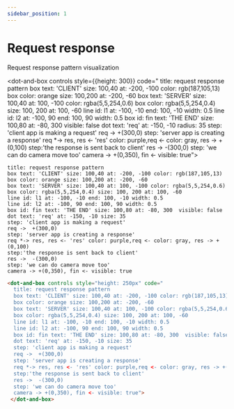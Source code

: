 ```yaml
---
sidebar_position: 1
---
```


# Request response

Request response pattern visualization

<dot-and-box  controls style={{height: 300}}  code="
  title: request response pattern
  box text: 'CLIENT' size: 100,40 at: -200, -100 color: rgb(187,105,13)
  box color: orange size: 100,200 at: -200, -60
  box text: 'SERVER' size: 100,40 at: 100, -100 color: rgba(5,5,254,0.6)
  box color: rgba(5,5,254,0.4) size: 100, 200 at: 100, -60
  line id: l1 at: -100, -10 end: 100, -10 width: 0.5
  line id: l2 at: -100, 90 end: 100, 90 width: 0.5
  box id: fin text: 'THE END' size: 100,80 at: -80, 300  visible: false
  dot text: 'req' at: -150, -10 radius: 35
  step: 'client app is making a request'
  req ->  +(300,0)
  step: 'server app is creating a response'
  req *-> res, res <- 'res' color: purple,req <- color: gray, res -> +(0,100)
  step:'the response is sent back to client'
  res ->  -(300,0)
  step: 'we can do camera move too'
  camera -> +(0,350), fin <- visible: true">
</dot-and-box>


```dabl tab showLineNumbers
title: request response pattern
box text: 'CLIENT' size: 100,40 at: -200, -100 color: rgb(187,105,13)
box color: orange size: 100,200 at: -200, -60
box text: 'SERVER' size: 100,40 at: 100, -100 color: rgba(5,5,254,0.6)
box color: rgba(5,5,254,0.4) size: 100, 200 at: 100, -60
line id: l1 at: -100, -10 end: 100, -10 width: 0.5
line id: l2 at: -100, 90 end: 100, 90 width: 0.5
box id: fin text: 'THE END' size: 100,80 at: -80, 300  visible: false
dot text: 'req' at: -150, -10 size: 35
step: 'client app is making a request'
req ->  +(300,0)
step: 'server app is creating a response'
req *-> res, res <- 'res' color: purple,req <- color: gray, res -> +(0,100)
step:'the response is sent back to client'
res ->  -(300,0)
step: 'we can do camera move too'
camera -> +(0,350), fin <- visible: true
```
```html tab showLineNumbers
<dot-and-box controls style="height: 250px" code="
  title: request response pattern
  box text: 'CLIENT' size: 100,40 at: -200, -100 color: rgb(187,105,13)
  box color: orange size: 100,200 at: -200, -60
  box text: 'SERVER' size: 100,40 at: 100, -100 color: rgba(5,5,254,0.6)
  box color: rgba(5,5,254,0.4) size: 100, 200 at: 100, -60
  line id: l1 at: -100, -10 end: 100, -10 width: 0.5
  line id: l2 at: -100, 90 end: 100, 90 width: 0.5
  box id: fin text: 'THE END' size: 100,80 at: -80, 300  visible: false
  dot text: 'req' at: -150, -10 size: 35
  step: 'client app is making a request'
  req ->  +(300,0)
  step: 'server app is creating a response'
  req *-> res, res <- 'res' color: purple,req <- color: gray, res -> +(0,100)
  step:'the response is sent back to client'
  res ->  -(300,0)
  step: 'we can do camera move too'
  camera -> +(0,350), fin <- visible: true">
 </dot-and-box>
```